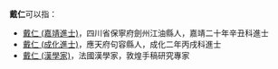 '''戴仁'''可以指：
* [[戴仁_(嘉靖進士)|戴仁 (嘉靖進士)]]，四川省保寧府劍州江油縣人，嘉靖二十年辛丑科進士
* [[戴仁_(成化進士)|戴仁 (成化進士)]]，應天府句容縣人，成化二年丙戌科進士
* [[戴仁_(漢學家)|戴仁 (漢學家)]]，法國漢學家，敦煌手稿研究專家

{{Disambig|Cat=二字戴姓人名消歧义}}